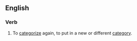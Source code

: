 ==English==

===Verb===
{{en-verb|recategoriz|ed}}

# To [[categorize]] again, to put in a new or different [[category]].